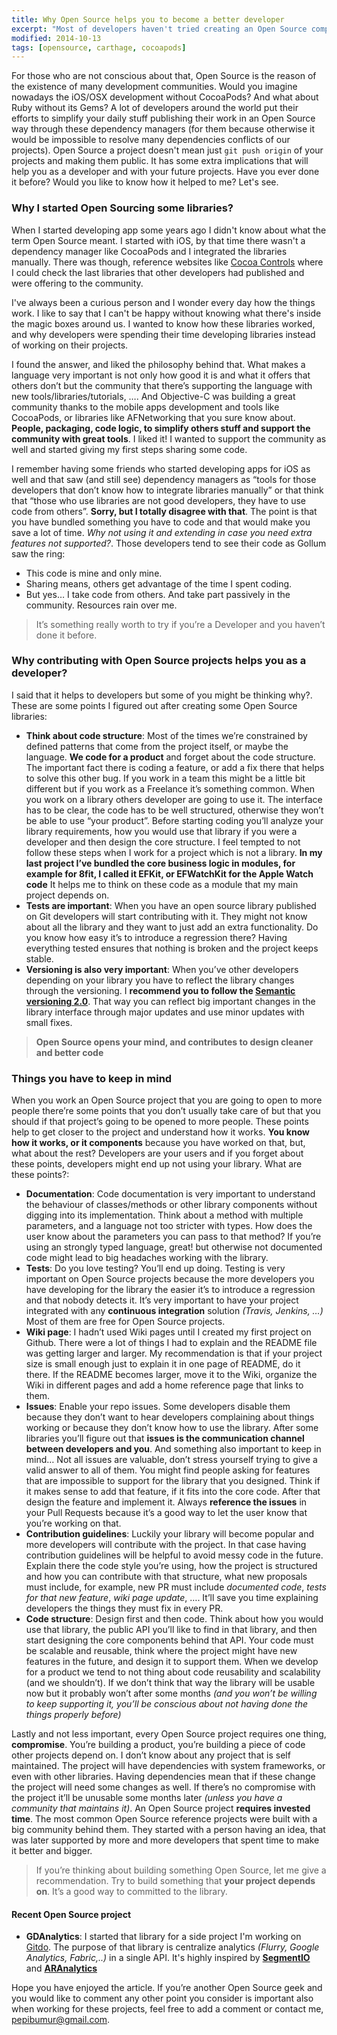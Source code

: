 ```yaml
---
title: Why Open Source helps you to become a better developer
excerpt: "Most of developers haven't tried creating an Open Source component before. Since I apply it to every of my projects I feel the results and development process has improved a lot. In this article I will describe why it's so important"
modified: 2014-10-13
tags: [opensource, carthage, cocoapods]
---
```


For those who are not conscious about that, Open Source is the reason of the existence of many development communities. Would you imagine nowadays the iOS/OSX development without CocoaPods? And what about Ruby without its Gems? A lot of developers around the world put their efforts to simplify your daily stuff publishing their work in an Open Source way through these dependency managers (for them because otherwise it would be impossible to resolve many dependencies conflicts of our projects). Open Source a project doesn't mean just `git push origin` of your projects and making them public. It has some extra implications that will help you as a developer and with your future projects. Have you ever done it before? Would you like to know how it helped to me? Let's see.

### Why I started Open Sourcing some libraries?

When I started developing app some years ago I didn't know about what the term Open Source meant. I started with iOS, by that time there wasn't a dependency manager like CocoaPods and I integrated the libraries manually. There was though, reference websites like [Cocoa Controls](https://www.cocoacontrols.com/) where I could check the last libraries that other developers had published and were offering to the community.

I've always been a curious person and I wonder every day how the things work. I like to say that I can't be happy without knowing what there's inside the magic boxes around us. I wanted to know how these libraries worked, and why developers were spending their time developing libraries instead of working on their projects.

I found the answer, and liked the philosophy behind that. What makes a language very important is not only how good it is and what it offers that others don’t but the community that there’s supporting the language with new tools/libraries/tutorials, …. And Objective-C was building a great community thanks to the mobile apps development and tools like CocoaPods, or libraries like AFNetworking that you sure know about. **People, packaging, code logic, to simplify others stuff and support the community with great tools**. I liked it! I wanted to support the community as well and started giving my first steps sharing some code.

I remember having some friends who started developing apps for iOS as well and that saw (and still see) dependency managers as “tools for those developers that don’t know how to integrate libraries manually” or that think that “those who use libraries are not good developers, they have to use code from others”. **Sorry, but I totally disagree with that**. The point is that you have bundled something you have to code and that would make you save a lot of time. _Why not using it and extending in case you need extra features not supported?_. Those developers tend to see their code as Gollum saw the ring:

- This code is mine and only mine.
- Sharing means, others get advantage of the time I spent coding.
- But yes… I take code from others. And take part passively in the community. Resources rain over me.

> It’s something really worth to try if you’re a Developer and you haven’t done it before.

### Why contributing with Open Source projects helps you as a developer?

I said that it helps to developers but some of you might be thinking why?. These are some points I figured out after creating some Open Source libraries:

- **Think about code structure**: Most of the times we’re constrained by defined patterns that come from the project itself, or maybe the language. **We code for a product** and forget about the code structure. The important fact there is coding a feature, or add a fix there that helps to solve this other bug. If you work in a team this might be a little bit different but if you work as a Freelance it’s something common. When you work on a library others developer are going to use it. The interface has to be clear, the code has to be well structured, otherwise they won’t be able to use “your product”. Before starting coding you’ll analyze your library requirements, how you would use that library if you were a developer and then design the core structure. I feel tempted to not follow these steps when I work for a project which is not a library. **In my last project I’ve bundled the core business logic in modules, for example for 8fit, I called it EFKit, or EFWatchKit for the Apple Watch code** It helps me to think on these code as a module that my main project depends on.
- **Tests are important**: When you have an open source library published on Git developers will start contributing with it. They might not know about all the library and they want to just add an extra functionality. Do you know how easy it’s to introduce a regression there? Having everything tested ensures that nothing is broken and the project keeps stable.
- **Versioning is also very important**: When you’ve other developers depending on your library you have to reflect the library changes through the versioning. I **recommend you to follow the [Semantic versioning 2.0](http://semver.org/)**. That way you can reflect big important changes in the library interface through major updates and use minor updates with small fixes.

> **Open Source opens your mind, and contributes to design cleaner and better code**

### Things you have to keep in mind

When you work an Open Source project that you are going to open to more people there’re some points that you don’t usually take care of but that you should if that project’s going to be opened to more people. These points help to get closer to the project and understand how it works. **You know how it works, or it components** because you have worked on that, but, what about the rest? Developers are your users and if you forget about these points, developers might end up not using your library. What are these points?:

- **Documentation**: Code documentation is very important to understand the behaviour of classes/methods or other library components without digging into its implementation. Think about a method with multiple parameters, and a language not too stricter with types. How does the user know about the parameters you can pass to that method? If you’re using an strongly typed language, great! but otherwise not documented code might lead to big headaches working with the library.
- **Tests**: Do you love testing? You’ll end up doing. Testing is very important on Open Source projects because the more developers you have developing for the library the easier it’s to introduce a regression and that nobody detects it. It’s very important to have your project integrated with any **continuous integration** solution _(Travis, Jenkins, …)_ Most of them are free for Open Source projects.
- **Wiki page**: I hadn’t used Wiki pages until I created my first project on Github. There were a lot of things I had to explain and the README file was getting larger and larger. My recommendation is that if your project size is small enough just to explain it in one page of README, do it there. If the README becomes larger, move it to the Wiki, organize the Wiki in different pages and add a home reference page that links to them.
- **Issues**: Enable your repo issues. Some developers disable them because they don’t want to hear developers complaining about things working or because they don’t know how to use the library. After some libraries you’ll figure out that **issues is the communication channel between developers and you**. And something also important to keep in mind… Not all issues are valuable, don’t stress yourself trying to give a valid answer to all of them. You might find people asking for features that are impossible to support for the library that you designed. Think if it makes sense to add that feature, if it fits into the core code. After that design the feature and implement it. Always **reference the issues** in your Pull Requests because it’s a good way to let the user know that you’re working on that.
- **Contribution guidelines**: Luckily your library will become popular and more developers will contribute with the project. In that case having contribution guidelines will be helpful to avoid messy code in the future. Explain there the code style you’re using, how the project is structured and how you can contribute with that structure, what new proposals must include, for example, new PR must include _documented code_, _tests for that new feature_, _wiki page update_, …. It’ll save you time explaining developers the things they must fix in every PR.
- **Code structure**: Design first and then code. Think about how you would use that library, the public API you’ll like to find in that library, and then start designing the core components behind that API. Your code must be scalable and reusable, think where the project might have new features in the future, and design it to support them. When we develop for a product we tend to not thing about code reusability and scalability (and we shouldn’t). If we don’t think that way the library will be usable now but it probably won’t after some months _(and you won’t be willing to keep supporting it, you’ll be conscious about not having done the things properly before)_

Lastly and not less important, every Open Source project requires one thing, **compromise**. You’re building a product, you’re building a piece of code other projects depend on. I don’t know about any project that is self maintained. The project will have dependencies with system frameworks, or even with other libraries. Having dependencies mean that if these change the project will need some changes as well. If there’s no compromise with the project it’ll be unusable some months later _(unless you have a community that maintains it)_. An Open Source project **requires invested time**. The most common Open Source reference projects were built with a big community behind them. They started with a person having an idea, that was later supported by more and more developers that spent time to make it better and bigger.

> If you’re thinking about building something Open Source, let me give a recommendation. Try to build something that **your project depends on**. It’s a good way to committed to the library.

#### Recent Open Source project

- **GDAnalytics**: I started that library for a side project I'm working on [Gitdo](http://gitdo.io). The purpose of that library is centralize analytics _(Flurry, Google Analytics, Fabric,..)_ in a single API. It's highly inspired by [**SegmentIO**](https://segment.com/) and [**ARAnalytics**](https://github.com/orta/ARAnalytics)

Hope you have enjoyed the article. If you’re another Open Source geek and you would like to comment any other point you consider is important also when working for these projects, feel free to add a comment or contact me, [pepibumur@gmail.com][2].

[1]: http://semver.org/ "Semanting Versioning"
[2]: mailto://pepibumur@gmail.com
